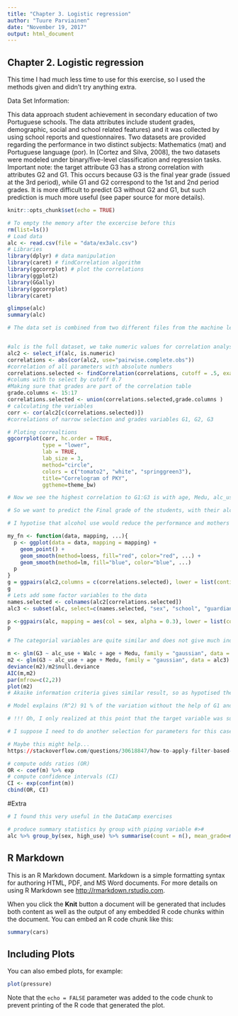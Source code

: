 ```yaml
---
title: "Chapter 3. Logistic regression"
author: "Tuure Parviainen"
date: "November 19, 2017"
output: html_document
---
```


## Chapter 2. Logistic regression

This time I had much less time to use for this exercise, so I used the methods given and didn't try anything extra.

Data Set Information:
   
This data approach student achievement in secondary education of two Portuguese schools. The data attributes include student grades, demographic, social and school related features) and it was collected by using school reports and questionnaires. Two datasets are provided regarding the performance in two distinct subjects: Mathematics (mat) and Portuguese language (por). In [Cortez and Silva, 2008], the two datasets were modeled under binary/five-level classification and regression tasks. Important note: the target attribute G3 has a strong correlation with attributes G2 and G1. This occurs because G3 is the final year grade (issued at the 3rd period), while G1 and G2 correspond to the 1st and 2nd period grades. It is more difficult to predict G3 without G2 and G1, but such prediction is much more useful (see paper source for more details).



```r
knitr::opts_chunk$set(echo = TRUE)
```
```r
# To empty the memory after the excercise before this
rm(list=ls())
# Load data
alc <- read.csv(file = "data/ex3alc.csv")
# Libraries
library(dplyr) # data manipulation
library(caret) # findCorrelation algorithm
library(ggcorrplot) # plot the correlations
library(ggplot2)
library(GGally)
library(ggcorrplot)
library(caret)

glimpse(alc)
summary(alc)

# The data set is combined from two different files from the machine learning repository


#alc is the full dataset, we take numeric values for correlation analysis
alc2 <- select_if(alc, is.numeric)
correlations <- abs(cor(alc2, use="pairwise.complete.obs"))
#correlation of all parameters with absolute numbers
correlations.selected <- findCorrelation(correlations, cutoff = .5, exact = TRUE)
#colums with to select by cutoff 0.7
#Making sure that grades are part of the correlation table
grade.columns <- 15:17
correlations.selected <- union(correlations.selected,grade.columns )
# calculating the variables
corr <- cor(alc2[c(correlations.selected)])
#correlations of narrow selection and grades variables G1, G2, G3

# Ploting correaltions
ggcorrplot(corr, hc.order = TRUE, 
           type = "lower", 
           lab = TRUE, 
           lab_size = 3, 
           method="circle", 
           colors = c("tomato2", "white", "springgreen3"), 
           title="Correlogram of PKY", 
           ggtheme=theme_bw)

# Now we see the highest correlation to G1:G3 is with age, Medu, alc_use and Walc. Since alc_use and Walc have high correlation, only better one is selected for the analysis. G3 is the final grade, so we first try to only predict that and drop the G1 and G2, even thought it would be likely that they would be good predictors of G3. 

# So we want to predict the Final grade of the students, with their alcohol use, age and their mothers education level.

# I hypotise that alcohol use would reduce the performance and mothers educational level would increase their performance.

my_fn <- function(data, mapping, ...){
  p <- ggplot(data = data, mapping = mapping) +
    geom_point() +
    geom_smooth(method=loess, fill="red", color="red", ...) +
    geom_smooth(method=lm, fill="blue", color="blue", ...)
  p
}
g = ggpairs(alc2,columns = c(correlations.selected), lower = list(continuous = my_fn))
g
# Lets add some factor variables to the data
names.selected <- colnames(alc2[correlations.selected])
alc3 <- subset(alc, select=c(names.selected, "sex", "school", "guardian", "activities"))

p <-ggpairs(alc, mapping = aes(col = sex, alpha = 0.3), lower = list(combo = wrap("facethist", bins = 20)))
p

# The categorial variables are quite similar and does not give much indication other than, that the very alcohol use is higher with males and almost no alcohol use is more common with females.

m <- glm(G3 ~ alc_use + Walc + age + Medu, family = "gaussian", data = alc3)
m2 <- glm(G3 ~ alc_use + age + Medu, family = "gaussian", data = alc3)
deviance(m2)/m2$null.deviance
AIC(m,m2)
par(mfrow=c(2,2))
plot(m2)
# Akaike information criteria gives similar result, so as hypotised the Walc is dropped as they have covariance, that way we achive the most parsimonious model.

# Model explains (R^2) 91 % of the variation without the help of G1 and G2.

# !!! Oh, I only realized at this point that the target variable was supposed to be high/low alcohol consumption, now I realize why logistic regression in this case... !!!

# I suppose I need to do another selection for parameters for this case..

# Maybe this might help...
https://stackoverflow.com/questions/30618847/how-to-apply-filter-based-feature-selection-for-logistic-regression-in-rs-caret

# compute odds ratios (OR)
OR <- coef(m) %>% exp
# compute confidence intervals (CI)
CI <- exp(confint(m))
cbind(OR, CI)
```

















#Extra

```r
# I found this very useful in the DataCamp exercises

# produce summary statistics by group with piping variable #>#
alc %>% group_by(sex, high_use) %>% summarise(count = n(), mean_grade=mean(G3))

```



## R Markdown

This is an R Markdown document. Markdown is a simple formatting syntax for authoring HTML, PDF, and MS Word documents. For more details on using R Markdown see <http://rmarkdown.rstudio.com>.

When you click the **Knit** button a document will be generated that includes both content as well as the output of any embedded R code chunks within the document. You can embed an R code chunk like this:

```r
summary(cars)
```

## Including Plots

You can also embed plots, for example:

```r
plot(pressure)
```

Note that the `echo = FALSE` parameter was added to the code chunk to prevent printing of the R code that generated the plot.
